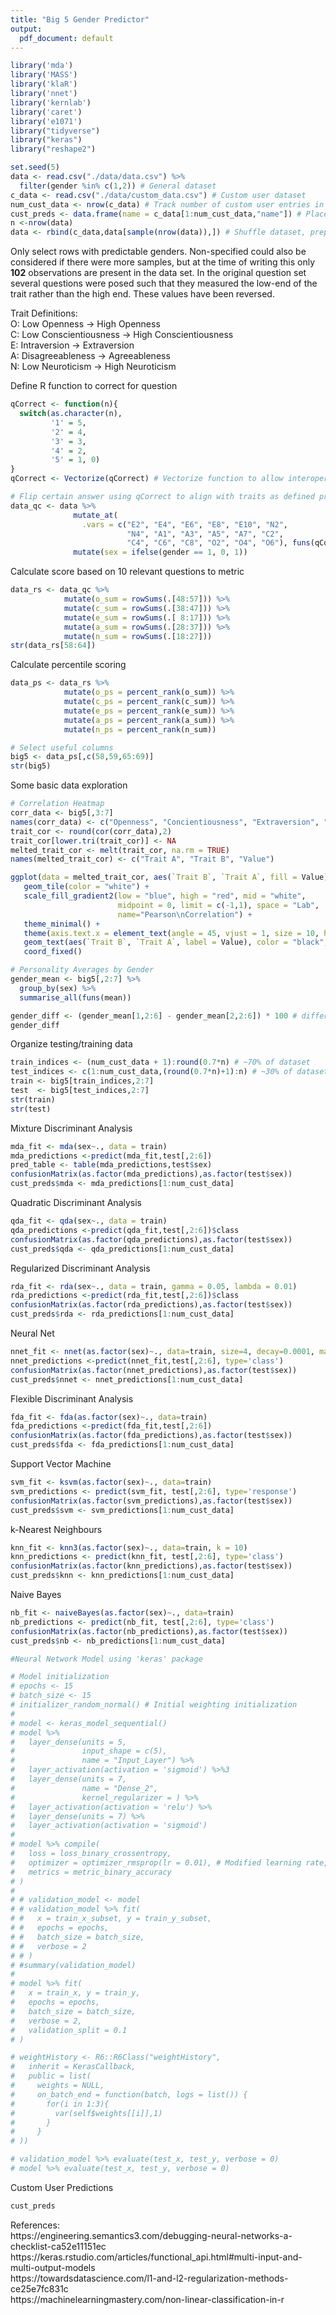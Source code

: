 ```yaml
---
title: "Big 5 Gender Predictor"
output:
  pdf_document: default
---
```

```r
library('mda')
library('MASS')
library('klaR')
library('nnet')
library('kernlab')
library('caret')
library('e1071')
library("tidyverse")
library("keras")
library("reshape2")
```

```r
set.seed(5)
data <- read.csv("./data/data.csv") %>%
  filter(gender %in% c(1,2)) # General dataset
c_data <- read.csv("./data/custom_data.csv") # Custom user dataset
num_cust_data <- nrow(c_data) # Track number of custom user entries in the dataset
cust_preds <- data.frame(name = c_data[1:num_cust_data,"name"]) # Placeholder dataframe for later-generated predictions
n <-nrow(data)
data <- rbind(c_data,data[sample(nrow(data)),]) # Shuffle dataset, prepend custom users
```
Only select rows with predictable genders. Non-specified could also be considered if there were more samples, but at the time of writing this only **102** observations are present in the data set. In the original question set several questions were posed such that they measured the low-end of the trait rather than the high end. These values have been reversed.

Trait Definitions:  
O: Low Openness           -> High Openness  
C: Low Conscientiousness  -> High Conscientiousness   
E: Intraversion           -> Extraversion  
A: Disagreeableness       -> Agreeableness  
N: Low Neuroticism        -> High Neuroticism   

Define R function to correct for question 
```r
qCorrect <- function(n){
  switch(as.character(n),
         '1' = 5,
         '2' = 4,
         '3' = 3,
         '4' = 2,
         '5' = 1, 0)
}
qCorrect <- Vectorize(qCorrect) # Vectorize function to allow interoperation with dplyr::mutate
```

```r
# Flip certain answer using qCorrect to align with traits as defined previously
data_qc <- data %>%
              mutate_at(
                .vars = c("E2", "E4", "E6", "E8", "E10", "N2", 
                          "N4", "A1", "A3", "A5", "A7", "C2", 
                          "C4", "C6", "C8", "O2", "O4", "O6"), funs(qCorrect)) %>%
              mutate(sex = ifelse(gender == 1, 0, 1)) 
```

Calculate score based on 10 relevant questions to metric
```r
data_rs <- data_qc %>% 
            mutate(o_sum = rowSums(.[48:57])) %>%
            mutate(c_sum = rowSums(.[38:47])) %>% 
            mutate(e_sum = rowSums(.[ 8:17])) %>% 
            mutate(a_sum = rowSums(.[28:37])) %>%
            mutate(n_sum = rowSums(.[18:27]))
str(data_rs[58:64])
```
Calculate percentile scoring
```r
data_ps <- data_rs %>%
            mutate(o_ps = percent_rank(o_sum)) %>%
            mutate(c_ps = percent_rank(c_sum)) %>%
            mutate(e_ps = percent_rank(e_sum)) %>%
            mutate(a_ps = percent_rank(a_sum)) %>%
            mutate(n_ps = percent_rank(n_sum))

# Select useful columns
big5 <- data_ps[,c(58,59,65:69)]
str(big5)
```

Some basic data exploration
```r
# Correlation Heatmap
corr_data <- big5[,3:7]
names(corr_data) <- c("Openness", "Concientiousness", "Extraversion", "Agreeableness", "Neuroticism")
trait_cor <- round(cor(corr_data),2)
trait_cor[lower.tri(trait_cor)] <- NA
melted_trait_cor <- melt(trait_cor, na.rm = TRUE)
names(melted_trait_cor) <- c("Trait A", "Trait B", "Value")

ggplot(data = melted_trait_cor, aes(`Trait B`, `Trait A`, fill = Value)) +
   geom_tile(color = "white") +
   scale_fill_gradient2(low = "blue", high = "red", mid = "white", 
                        midpoint = 0, limit = c(-1,1), space = "Lab", 
                        name="Pearson\nCorrelation") +
   theme_minimal() + 
   theme(axis.text.x = element_text(angle = 45, vjust = 1, size = 10, hjust = 1)) +
   geom_text(aes(`Trait B`, `Trait A`, label = Value), color = "black", size = 4) +
   coord_fixed()
```

```r

# Personality Averages by Gender
gender_mean <- big5[,2:7] %>% 
  group_by(sex) %>%
  summarise_all(funs(mean))

gender_diff <- (gender_mean[1,2:6] - gender_mean[2,2:6]) * 100 # difference between men and women
gender_diff
```

Organize testing/training data
```r
train_indices <- (num_cust_data + 1):round(0.7*n) # ~70% of dataset
test_indices <- c(1:num_cust_data,(round(0.7*n)+1):n) # ~30% of dataset
train <- big5[train_indices,2:7]
test  <- big5[test_indices,2:7]
str(train)
str(test)
```

Mixture Discriminant Analysis
```r
mda_fit <- mda(sex~., data = train)
mda_predictions <-predict(mda_fit,test[,2:6])
pred_table <- table(mda_predictions,test$sex)
confusionMatrix(as.factor(mda_predictions),as.factor(test$sex))
cust_preds$mda <- mda_predictions[1:num_cust_data]
```

Quadratic Discriminant Analysis
```r
qda_fit <- qda(sex~., data = train)
qda_predictions <-predict(qda_fit,test[,2:6])$class
confusionMatrix(as.factor(qda_predictions),as.factor(test$sex))
cust_preds$qda <- qda_predictions[1:num_cust_data]
```

Regularized Discriminant Analysis
```r
rda_fit <- rda(sex~., data = train, gamma = 0.05, lambda = 0.01)
rda_predictions <-predict(rda_fit,test[,2:6])$class
confusionMatrix(as.factor(rda_predictions),as.factor(test$sex))
cust_preds$rda <- rda_predictions[1:num_cust_data]
```

Neural Net
```r
nnet_fit <- nnet(as.factor(sex)~., data=train, size=4, decay=0.0001, maxit=500)
nnet_predictions <-predict(nnet_fit,test[,2:6], type='class')
confusionMatrix(as.factor(nnet_predictions),as.factor(test$sex))
cust_preds$nnet <- nnet_predictions[1:num_cust_data]
```

Flexible Discriminant Analysis
```r
fda_fit <- fda(as.factor(sex)~., data=train)
fda_predictions <-predict(fda_fit,test[,2:6])
confusionMatrix(as.factor(fda_predictions),as.factor(test$sex))
cust_preds$fda <- fda_predictions[1:num_cust_data]
```

Support Vector Machine
```r
svm_fit <- ksvm(as.factor(sex)~., data=train)
svm_predictions <- predict(svm_fit, test[,2:6], type='response')
confusionMatrix(as.factor(svm_predictions),as.factor(test$sex))
cust_preds$svm <- svm_predictions[1:num_cust_data]
```

k-Nearest Neighbours
```r
knn_fit <- knn3(as.factor(sex)~., data=train, k = 10)
knn_predictions <- predict(knn_fit, test[,2:6], type='class')
confusionMatrix(as.factor(knn_predictions),as.factor(test$sex))
cust_preds$knn <- knn_predictions[1:num_cust_data]
```

Naive Bayes
```r
nb_fit <- naiveBayes(as.factor(sex)~., data=train)
nb_predictions <- predict(nb_fit, test[,2:6], type='class')
confusionMatrix(as.factor(nb_predictions),as.factor(test$sex))
cust_preds$nb <- nb_predictions[1:num_cust_data]
```

```r
#Neural Network Model using 'keras' package

# Model initialization
# epochs <- 15
# batch_size <- 15
# initializer_random_normal() # Initial weighting initialization
# 
# model <- keras_model_sequential()
# model %>%
#   layer_dense(units = 5, 
#               input_shape = c(5), 
#               name = "Input_Layer") %>%
#   layer_activation(activation = 'sigmoid') %>%3
#   layer_dense(units = 7,
#               name = "Dense_2",
#               kernel_regularizer = ) %>%
#   layer_activation(activation = 'relu') %>%
#   layer_dense(units = 7) %>%
#   layer_activation(activation = 'sigmoid')
# 
# model %>% compile(
#   loss = loss_binary_crossentropy,
#   optimizer = optimizer_rmsprop(lr = 0.01), # Modified learning rate, being checked in logarithmic steps
#   metrics = metric_binary_accuracy 
# )
# 
# # validation_model <- model
# # validation_model %>% fit(
# #   x = train_x_subset, y = train_y_subset,
# #   epochs = epochs,
# #   batch_size = batch_size,
# #   verbose = 2
# # )  
# #summary(validation_model)
# 
# model %>% fit(
#   x = train_x, y = train_y,
#   epochs = epochs,
#   batch_size = batch_size,
#   verbose = 2,
#   validation_split = 0.1
# )

```

```r
# weightHistory <- R6::R6Class("weightHistory",
#   inherit = KerasCallback,
#   public = list(
#     weights = NULL,
#     on_batch_end = function(batch, logs = list()) {
#       for(i in 1:3){
#         var(self$weights[[i]],1)
#       }
#     }
# ))
```

```r
# validation_model %>% evaluate(test_x, test_y, verbose = 0)
# model %>% evaluate(test_x, test_y, verbose = 0)
```

Custom User Predictions
```r
cust_preds
```
References:  
https://engineering.semantics3.com/debugging-neural-networks-a-checklist-ca52e11151ec
https://keras.rstudio.com/articles/functional_api.html#multi-input-and-multi-output-models  
https://towardsdatascience.com/l1-and-l2-regularization-methods-ce25e7fc831c  
https://machinelearningmastery.com/non-linear-classification-in-r